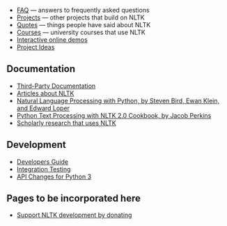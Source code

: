 * [[FAQ]] &mdash; answers to frequently asked questions
* [[Projects]] &mdash; other projects that build on NLTK
* [[Quotes]] &mdash; things people have said about NLTK
* [http://tinyurl.com/nltk-courses Courses] &mdash; university courses that use NLTK
* [http://text-processing.com/demo/ Interactive online demos]
* [http://wu.ourproject.org/moin/projects/nltk/ProjectIdeas Project Ideas]

== Documentation ==

* [[Third-Party Documentation]]
* [[Articles about NLTK]]
* [http://nltk.org/book Natural Language Processing with Python, by Steven Bird, Ewan Klein, and Edward Loper]
* [https://www.packtpub.com/python-text-processing-with-nltk-2-0-cookbook/book Python Text Processing with NLTK 2.0 Cookbook, by Jacob Perkins]
* [http://scholar.google.com.au/scholar?q=NLTK Scholarly research that uses NLTK]

== Development ==

* [[Developers Guide]]
* [[Integration Testing]]
* [[API Changes for Python 3]]

== Pages to be incorporated here ==

* [https://www.paypal.com/cgi-bin/webscr?cmd=_s-xclick&hosted_button_id=1140248 Support NLTK development by donating]